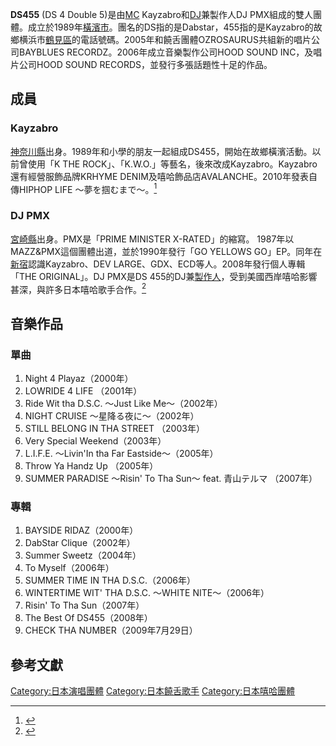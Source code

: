 
{{multiple issues|
{{orphan|time=2015-07-28T06:08:01+00:00}}
{{trivia|time=2015-07-28T06:08:01+00:00}}


}}
'''DS455''' (DS 4 Double 5)是由[[MC_(音樂)|MC]] Kayzabro和[[DJ|DJ]]兼製作人DJ PMX組成的雙人團體。成立於1989年[[橫濱市|橫濱市]]。團名的DS指的是Dabstar，455指的是Kayzabro的故鄉横浜市[[鶴見區|鶴見區]]的電話號碼。2005年和饒舌團體OZROSAURUS共組新的唱片公司BAYBLUES RECORDZ。2006年成立音樂製作公司HOOD SOUND INC，及唱片公司HOOD SOUND RECORDS，並發行多張話題性十足的作品。

== 成員 ==
=== Kayzabro ===
[[神奈川縣|神奈川縣]]出身。1989年和小學的朋友一起組成DS455，開始在故鄉橫濱活動。以前曾使用「K THE ROCK」、「K.W.O.」等藝名，後來改成Kayzabro。Kayzabro還有經營服飾品牌KRHYME DENIM及嘻哈飾品店AVALANCHE。2010年發表自傳HIPHOP LIFE 〜夢を掴むまで〜。<ref>{{Cite web |url=http://www.ds455.com/profile |title=DS455官方網站 |accessdate=2015-08-08 |archive-date=2015-08-08 |archive-url=https://web.archive.org/web/20150808043509/http://www.ds455.com/profile |dead-url=no }}</ref>

=== DJ PMX ===
[[宮崎縣|宮崎縣]]出身。PMX是「PRIME MINISTER X-RATED」的縮寫。 1987年以MAZZ&PMX這個團體出道，並於1990年發行「GO YELLOWS GO」EP。同年在[[新宿|新宿]]認識Kayzabro、DEV LARGE、GDX、ECD等人。2008年發行個人專輯「THE ORIGINAL」。DJ PMX是DS 455的DJ兼[[製作人|製作人]]，受到美國西岸嘻哈影響甚深，與許多日本嘻哈歌手合作。<ref>{{Cite web |url=http://www.djpmx.jp/profile |title=DJ PMX官方網站 |access-date=2015-08-08 |archive-url=https://web.archive.org/web/20151118004218/http://www.djpmx.jp/profile |archive-date=2015-11-18 |dead-url=yes }}</ref>

== 音樂作品 ==

=== 單曲 ===
#Night 4 Playaz（2000年）
#LOWRIDE 4 LIFE （2001年）
#Ride Wit tha D.S.C. 〜Just Like Me〜（2002年）
#NIGHT CRUISE 〜星降る夜に〜（2002年）
#STILL BELONG IN THA STREET （2003年）
#Very Special Weekend（2003年）
#L.I.F.E. 〜Livin'In tha Far Eastside〜（2005年）
#Throw Ya Handz Up （2005年）
#SUMMER PARADISE 〜Risin' To Tha Sun〜 feat. 青山テルマ （2007年）

=== 專輯 ===
#BAYSIDE RIDAZ（2000年）
#DabStar Clique（2002年）
#Summer Sweetz（2004年）
#To Myself（2006年）
#SUMMER TIME IN THA D.S.C.（2006年）
#WINTERTIME WIT' THA D.S.C. 〜WHITE NITE〜（2006年）
#Risin' To Tha Sun（2007年）
#The Best Of DS455（2008年）
#CHECK THA NUMBER（2009年7月29日）

== 參考文獻 ==
{{Reflist|2}}

[[Category:日本演唱團體|Category:日本演唱團體]]
[[Category:日本饒舌歌手|Category:日本饒舌歌手]]
[[Category:日本嘻哈團體|Category:日本嘻哈團體]]